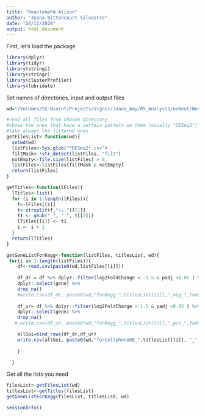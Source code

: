 ```yaml
---
title: "ReactomePA Alison"
author: "Joana Bittencourt Silvestre"
date: "24/11/2020"
output: html_document
---
```


First, let's load the package
```r
library(dplyr)
library(tidyr)
library(stringi)
library(stringr)
library(clusterProfiler)
library(lubridate)
```

Set names of directories, input and output files
```r
wd="/Volumes/SS-Bioinf/Projects/Vignir/Joana_Amy/05_Analysis/noNeut/Nov2/"
```

```r
#read all files from chosen directory
#chose the ones that have a certain pattern on them (usually "DESeq2")
#take always the filtered ones
getFilesList<-function(wd){
  setwd(wd)
  listFiles<-Sys.glob("*DESeq2*.csv")
  filtMask<-!str_detect(listFiles, "filt")
  notEmpty<-file.size(listFiles) > 0
  listFiles<-listFiles[filtMask & notEmpty] 
  return(listFiles)
}
```


```r
getTitles<-function(lFiles){
  lTitles<-list()
  for (i in 1:length(lFiles)){
    f<-lFiles[[i]]
    t<-strsplit(f,"\\.")[[1]]
    t1 <- gsub("_", " ", t[[2]])
    lTitles[[i]] <- t1
    i <- i + 1
  }
  return(lTitles)
}
```


```r
getGeneListForKegg<-function(listFiles, titlesList, wd){
 for(i in 1:length(listFiles)){
    df<-read.csv(paste0(wd,listFiles[[i]]))
    
    df_dr = df %>% dplyr::filter(log2FoldChange < -1.5 & padj <0.05 ) %>%
    dplyr::select(gene) %>%
    drop_na() 
    #write.csv(df_dr, paste0(wd,"forKegg_",titlesList[[i]],"_neg_",today(),".txt"), quote = F, row.names = F)
    
    df_ur= df %>% dplyr::filter(log2FoldChange > 1.5 & padj <0.05 ) %>%
    dplyr::select(gene) %>%
    drop_na()
   # write.csv(df_ur, paste0(wd,"forKegg_",titlesList[[i]],"_pos_",today(),".txt"), quote = F, row.names = F)

    allGoi=bind_rows(df_dr,df_ur)
    write.csv(allGoi, paste0(wd,"forCellphoneDB_",titlesList[[i]], "_",today(),".txt"), quote = F, row.names = F)
    
    }
    
  }


```

Get all the lists you need
```r
filesList<-getFilesList(wd)
titlesList<-getTitles(filesList)
getGeneListForKegg(filesList, titlesList, wd)
```


```r
sessionInfo()
```
